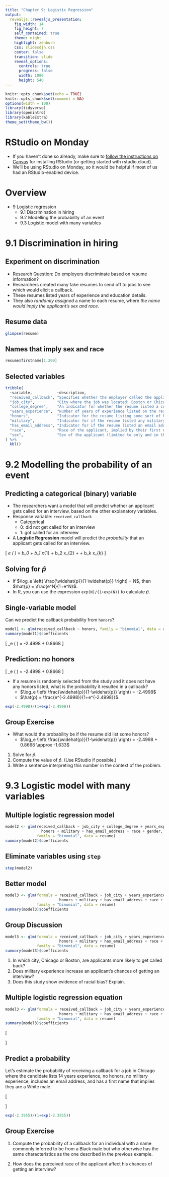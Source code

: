```yaml
---
title: "Chapter 9: Logistic Regression"
output: 
  revealjs::revealjs_presentation:
    fig_width: 14 
    fig_height: 7
    self_contained: true
    theme: night
    highlight: zenburn
    css: slidesdjh.css
    center: false
    transition: slide
    reveal_options:
      controls: true
      progress: false
      width: 1080
      height: 540
---
```


```r
knitr::opts_chunk$set(echo = TRUE)
knitr::opts_chunk$set(comment = NA)
options(width = 100)
library(tidyverse)
library(openintro)
library(kableExtra)
theme_set(theme_bw())
```

# RStudio on Monday

- If you haven't done so already, make sure to [follow the instructions on Canvas](https://westmont.instructure.com/courses/8503/discussion_topics/44046) for installing RStudio (or getting started with rstudio.cloud).
- We'll be using RStudio on Monday, so it would be helpful if most of us had an RStudio-enabled device.

# Overview

- 9 Logistic regression
    - 9.1 Discrimination in hiring
    - 9.2 Modelling the probability of an event
    - 9.3 Logistic model with many variables

# 9.1 Discrimination in hiring

## Experiment on discrimination

- Research Question: Do employers discriminate based on resume information?
- Researchers created many fake resumes to send off to jobs to see which would elicit a callback.
- These resumes listed years of experience and education details.
- They also *randomly assigned* a name to each resume, where *the name would imply the applicant's sex and race*.

## Resume data

```r
glimpse(resume)
```

## Names that imply sex and race

```r
resume$firstname[1:200]
```

## Selected variables

```r
tribble(
  ~variable,           ~description,
  "received_callback", "Specifies whether the employer called the applicant following submission of the application for the job.",
  "job_city",          "City where the job was located: Boston or Chicago.",
  "college_degree",    "An indicator for whether the resume listed a college degree.",
  "years_experience",  "Number of years of experience listed on the resume.",
  "honors",            "Indicator for the resume listing some sort of honors, e.g. employee of the month.",
  "military",          "Indicator for if the resume listed any military experience.",
  "has_email_address", "Indicator for if the resume listed an email address for the applicant.",
  "race",              "Race of the applicant, implied by their first name listed on the resume.",
  "sex",               "Sex of the applicant (limited to only and in this study), implied by the first name listed on the resume."
) %>%
  kbl()
```

# 9.2 Modelling the probability of an event

## Predicting a categorical (binary) variable

- The researchers want a model that will predict whether an applicant gets called for an interview, based on the other explanatory variables. 
- Response variable: `received_callback`
    - Categorical 
    - 0: did not get called for an interview
    - 1: got called for an interview
- A **Logistic Regression** model will predict the *probability* that an applicant gets called for an interview.

\[
\log_e \left( \frac{\widehat{p}}{1-\widehat{p}} \right) = b_0 + b_1 x_{1} + b_2 x_{2} + \cdots + b_k x_{k}
\]

## {data-background-image="https://openintro-ims.netlify.app/09-model-logistic_files/figure-html/logit-transformation-1.png" data-background-size="contain"}

## Solving for $\hat{p}$

- If $\log_e \left( \frac{\widehat{p}}{1-\widehat{p}} \right) = N$, then $\hat{p} = \frac{e^N}{1+e^N}$.
- In R, you can use the expression `exp(N)/(1+exp(N))` to calculate $\hat{p}$.

## Single-variable model

Can we predict the callback probability from `honors`?

```r
model1 <- glm(received_callback ~ honors, family = "binomial", data = resume)
summary(model1)$coefficients
```

\[
\log_e \left( \frac{\widehat{p}}{1-\widehat{p}} \right) = -2.4998 + 0.8668 \times {\texttt{honors}} 
\]

## Prediction: no honors

\[
\log_e \left( \frac{\widehat{p}}{1-\widehat{p}} \right) = -2.4998 + 0.8668 \times {\texttt{honors}} 
\]

- If a resume is randomly selected from the study and it does not have any honors listed, what is the probability it resulted in a callback?
    - $\log_e \left( \frac{\widehat{p}}{1-\widehat{p}} \right) = -2.4998$
    - $\hat{p} = \frac{e^{-2.4998}}{1+e^{-2.4998}}$.
    
```r
exp(-2.4998)/(1+exp(-2.4998))
```

## Group Exercise

- What would the probability be if the resume did list some honors?
    - $\log_e \left( \frac{\widehat{p}}{1-\widehat{p}} \right) = -2.4998 + 0.8668 \approx -1.633$

1. Solve for $\hat{p}$.
2. Compute the value of $\hat{p}$. (Use RStudio if possible.)
3. Write a sentence interpreting this number in the context of the problem.

# 9.3 Logistic model with many variables

## Multiple logistic regression model

```r
model2 <- glm(received_callback ~ job_city + college_degree + years_experience + 
                honors + military + has_email_address + race + gender, 
              family = "binomial", data = resume)
summary(model2)$coefficients
```

## Eliminate variables using `step`

```r
step(model2)
```
## Better model

```r
model3 <- glm(formula = received_callback ~ job_city + years_experience + 
                        honors + military + has_email_address + race + gender, 
              family = "binomial", data = resume)
summary(model3)$coefficients
```

## Group Discussion

```r
model3 <- glm(formula = received_callback ~ job_city + years_experience + 
                        honors + military + has_email_address + race + gender, 
              family = "binomial", data = resume)
summary(model3)$coefficients
```

1. In which city, Chicago or Boston, are applicants more likely to get called back?
2. Does military experience increase an applicant's chances of getting an interview?
3. Does this study show evidence of racial bias? Explain.

## Multiple logistic regression equation

```r
model3 <- glm(formula = received_callback ~ job_city + years_experience + 
                        honors + military + has_email_address + race + gender, 
              family = "binomial", data = resume)
summary(model3)$coefficients
```

\[
\begin{aligned}
&\log_e \left(\frac{p}{1 - p}\right) \\
&= - 2.7162 - 0.4364 \times \texttt{job_city}_{\texttt{Chicago}} \\
& \quad \quad + 0.0206 \times \texttt{years_experience} \\
& \quad \quad + 0.7634 \times \texttt{honors} - 0.3443 \times \texttt{military} + 0.2221 \times \texttt{email} \\
& \quad \quad + 0.4429 \times \texttt{race}_{\texttt{White}} - 0.1959 \times \texttt{gender}_{\texttt{man}} 
\end{aligned}
\]

## Predict a probability

Let's estimate the probability of receiving a callback for a job in Chicago where the candidate lists 14 years experience, no honors, no military experience, includes an email address, and has a first name that implies they are a White male.

\[
\begin{aligned}
&\log_e \left(\frac{\widehat{p}}{1 - \widehat{p}}\right) \\
&\quad= - 2.7162 - 0.4364 \times 1 + 0.0206 \times 14 \\
&\quad \quad + 0.7634 \times 0 - 0.3443 \times 0 + 0.2221 \times 1 \\
&\quad \quad + 0.4429 \times 1 - 0.1959 \times 1 = -2.3955  
\end{aligned}
\]

```r
exp(-2.3955)/(1+exp(-2.3955))
```

## Group Exercise

1. Compute the probability of a callback for an individual with a name commonly inferred to be from a Black male but who otherwise has the same characteristics as the one described in the previous example.

2. How does the perceived race of the applicant affect his chances of getting an interview?

